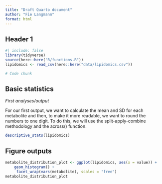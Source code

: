```yaml
---
title: "Draft Quarto document"
author: "Fie Langmann"
format: html
---
```


## Header 1

```r
#| include: false
library(tidyverse)
source(here::here("R/functions.R"))
lipidomics <- read_csv(here::here("data/lipidomics.csv"))
```

```r
# Code chunk
```

## Basic statistics

*First analyses/output*

For our first output, we want to calculate the mean and SD for each
metabolite and then, to make it more readable, we want to round the
numbers to one digit. To do this, we will use the split-apply-combine
methodology and the across() function.

```r
descriptive_stats(lipidomics)
```

## Figure outputs

```r
metabolite_distribution_plot <- ggplot(lipidomics, aes(x = value)) +
    geom_histogram() + 
     facet_wrap(vars(metabolite), scales = "free")
metabolite_distribution_plot
```
